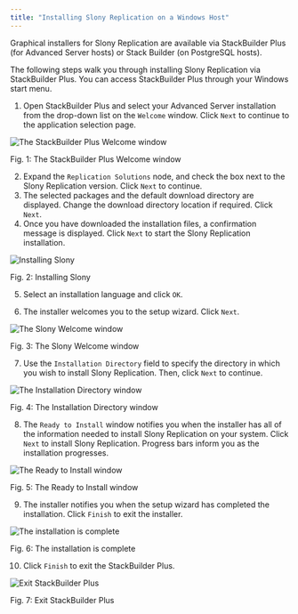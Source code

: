 ```yaml
---
title: "Installing Slony Replication on a Windows Host"
---
```


<div id="using_the_graphical_installer" class="registered_link"></div>

Graphical installers for Slony Replication are available via StackBuilder Plus (for Advanced Server hosts) or Stack Builder (on PostgreSQL hosts).

The following steps walk you through installing Slony Replication via StackBuilder Plus. You can access StackBuilder Plus through your Windows start menu.

1.  Open StackBuilder Plus and select your Advanced Server installation from the drop-down list on the `Welcome` window. Click `Next` to continue to the application selection page.

![The StackBuilder Plus Welcome window](../images/slony_welcome1.png)

Fig. 1: The StackBuilder Plus Welcome window

2.  Expand the `Replication Solutions` node, and check the box next to the Slony Replication version. Click `Next` to continue.
3.  The selected packages and the default download directory are displayed. Change the download directory location if required. Click `Next`.
4.  Once you have downloaded the installation files, a confirmation message is displayed. Click `Next` to start the Slony Replication installation.

![Installing Slony](../images/sbp_start_installation.png)

Fig. 2: Installing Slony

5.  Select an installation language and click `OK`.

6.  The installer welcomes you to the setup wizard. Click `Next`.

![The Slony Welcome window](../images/slony_setup5.png)

Fig. 3: The Slony Welcome window

7.  Use the `Installation Directory` field to specify the directory in which you wish to install Slony Replication. Then, click `Next` to continue.

![The Installation Directory window](../images/slony_installation_directory.png)

Fig. 4: The Installation Directory window

8.  The `Ready to Install` window notifies you when the installer has all of the information needed to install Slony Replication on your system. Click `Next` to install Slony Replication. Progress bars inform you as the installation progresses.

![The Ready to Install window](../images/slony_ready_to_install.png)

Fig. 5: The Ready to Install window

9.  The installer notifies you when the setup wizard has completed the installation. Click `Finish` to exit the installer.

![The installation is complete](../images/slony_setup_complete9.png)

Fig. 6: The installation is complete

10. Click `Finish` to exit the StackBuilder Plus.

![Exit StackBuilder Plus](../images/sbp_installation_complete.png)

Fig. 7: Exit StackBuilder Plus

